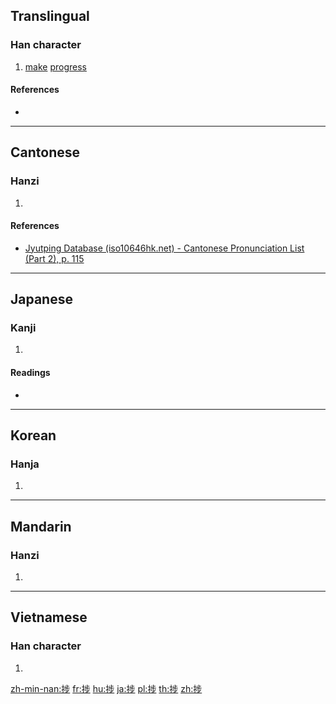 ==Translingual==

===Han character===
{{Han char|rn=64|rad=手|as=07|sn=10|four=51021|canj=QYLH|ids=⿰扌步}}

# [[make]] [[progress]]

====References====
* {{Han ref|kx=0434.120|dkj=12160|dj=0783.190|hdz=31881.020|uh=6357|ud=25431|bh=D1CA|bd=53706}}

----

==Cantonese==

===Hanzi===
{{yue-hanzi|jyut=[[bou6]]|y=bou6}}

# {{defn|lang=yue|sort=手07}}

====References====
* [http://www.iso10646hk.net/jp/document/download.jsp Jyutping Database (iso10646hk.net) - Cantonese Pronunciation List (Part 2), p. 115]

----

==Japanese==

===Kanji===
{{ja-kanji|grade=|rs=手07}}

# {{defn|lang=ja|sort=手07}}

====Readings====
* {{ja-readings|on=[[ほ]] (ho), [[ちょく]] (choku)|kun=[[はかどる]] (hakadoru)}}

----

==Korean==

===Hanja===
{{ko-hanja|hangeul=척|eumhun=|rv=cheok|mr=ch'ŏk|y=chek}}

# {{defn|lang=ko|sort=手07}}

----

==Mandarin==

===Hanzi===
{{cmn-hanzi|pin=[[bù]] ([[bu4]]), [[liàn]] ([[lian4]])|wg=pu<sup>4</sup>, lien<sup>4</sup>}}

# {{defn|lang=cmn|sort=手07}}

----

==Vietnamese==

===Han character===
{{vi-hantu|[[duệ]]|rs=手07}}

# {{defn|lang=vi|sort=手07}}

[[zh-min-nan:捗]]
[[fr:捗]]
[[hu:捗]]
[[ja:捗]]
[[pl:捗]]
[[th:捗]]
[[zh:捗]]